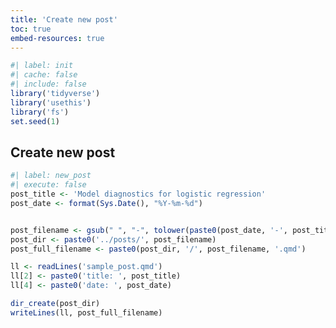 ```yaml
---
title: 'Create new post'
toc: true
embed-resources: true
---
```


```r
#| label: init
#| cache: false
#| include: false
library('tidyverse')
library('usethis')
library('fs')
set.seed(1)
```

## Create new post
```r
#| label: new_post
#| execute: false
post_title <- 'Model diagnostics for logistic regression'
post_date <- format(Sys.Date(), "%Y-%m-%d")


post_filename <- gsub(" ", "-", tolower(paste0(post_date, '-', post_title)))
post_dir <- paste0('../posts/', post_filename)
post_full_filename <- paste0(post_dir, '/', post_filename, '.qmd')

ll <- readLines('sample_post.qmd')
ll[2] <- paste0('title: ', post_title)
ll[4] <- paste0('date: ', post_date)

dir_create(post_dir)
writeLines(ll, post_full_filename)
```

